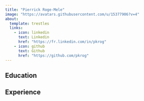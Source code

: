 ```yaml
---
title: "Pierrick Roge-Mele"
image: "https://avatars.githubusercontent.com/u/15377906?v=4"
about:
  template: trestles
  links: 
    - icon: linkedin
      text: Linkedin
      href: "https://fr.linkedin.com/in/pkrog"
    - icon: github
      text: Github
      href: "https://github.com/pkrog"
---
```


## Education

## Experience
